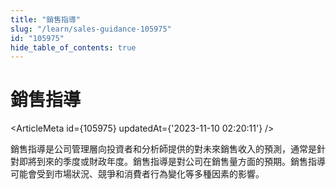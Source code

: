 ```yaml
---
title: "銷售指導"
slug: "/learn/sales-guidance-105975"
id: "105975"
hide_table_of_contents: true
---
```



# 銷售指導

<ArticleMeta id={105975} updatedAt={'2023-11-10 02:20:11'} />
<div className='border-solid border-b border-t-0 my-4 border-[var(--ifm-color-gray-300)]' />

銷售指導是公司管理層向投資者和分析師提供的對未來銷售收入的預測，通常是針對即將到來的季度或財政年度。銷售指導是對公司在銷售量方面的預期。銷售指導可能會受到市場狀況、競爭和消費者行為變化等多種因素的影響。

